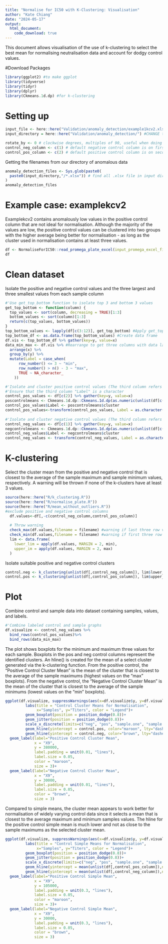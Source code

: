 ```yaml
---
title: "Normalise for IC50 with K-Clustering: Visualisation"
author: "Kate Chiang"
date: "2024-05-17"
output: 
  html_document:
    code_download: true
---
```


This document allows visualisation of the use of k-clustering to select the best mean for normalising neutralisation data and account for dodgy control values.  

#Download Packages
```r
library(ggplot2) #to make ggplot
library(tidyverse)
library(tidyr)
library(dplyr)
library(Ckmeans.1d.dp) #for k-clustering
```

# Setting up
```r
input_file <- here::here("Validation/anomaly_detection/example1kcv2.xlsx") #CHANGE to example file in your directory for troubleshooting
input_directory = here::here("Validation/anomaly_detection/") #CHANGE this to directory of input .xlsx data files
```

```r
rotate_by <- 0 # clockwise degrees, multiples of 90, useful when doing 12 fold dilutions.
control_neg_column <- c(1) # default negative control column is on first column from the left
control_pos_column <- c(2) # default positive control column is on second column from the left
```
Getting the filenames from our directory of anomalous data
```r
anomaly_detection_files <- Sys.glob(paste0(
  paste0(input_directory,"/*.xlsx")) # find all .xlsx file in input directory
)
anomaly_detection_files
```
# Example case: examplekcv2
Examplekcv2 contains anomalously low values in the positive control column that are not ideal for normalisation. Although the majority of the values are low, the positive control values can be clustered into two groups with the higher average being better for normalisation - as long as the cluster used in normalisation contains at least three values. 
```r
df <- NormaliseForIC50::read_promega_plate_excel(input_promega_excel_file_path = input_file)
df
```

# Clean dataset
Isolate the positive and negative control values and the three largest and three smallest values from each sample column
```r
#'Use get_top_bottom function to isolate top 3 and bottom 3 values
get_top_bottom <- function(column) {
  top_values <- sort(column, decreasing = TRUE)[1:3]
  bottom_values <- sort(column)[1:3]
  return(c(top_values, bottom_values))
}
top_bottom_values <- lapply(df[c(3:12)], get_top_bottom) #Apply get_top_bottom function
top_bottom_df <- as.data.frame(top_bottom_values) #Create data frame
df.vis <- top_bottom_df %>% gather(key=y, value=x)
data_min_max <- df.vis %>% #Rearrange to get three columns with data labeled as 'min' or 'max'
  arrange(x) %>%
  group_by(y) %>%
  mutate(Label = case_when(
      row_number() <= 3 ~ "min",
      row_number() > n() - 3 ~ "max",
      TRUE ~ NA_character_
    ))

#'Isolate and cluster positive control values (The third column refers to which cluster the value belongs to)
#'Ensure that the third column "Label" is a character
control_pos_values <- df[c(2)] %>% gather(key=y, value=x)
poscontrolmeans <- Ckmeans.1d.dp::Ckmeans.1d.dp(as.numeric(unlist(df[c(2)])))
control_pos_values$Label <- poscontrolmeans$cluster
control_pos_values<-transform(control_pos_values, Label = as.character(Label)) #"Label" column is denoted as <character>
  
#'Isolate and cluster negative control values (The third column refers to which cluster the value belongs to)
control_neg_values <- df[c(1)] %>% gather(key=y, value=x)
negcontrolmeans <- Ckmeans.1d.dp::Ckmeans.1d.dp(as.numeric(unlist(df[c(1)])))
control_neg_values$Label <- negcontrolmeans$cluster
control_neg_values <- transform(control_neg_values, Label = as.character(Label)) #"Label" column is denoted as <character>
```

# K-clustering
Select the cluster mean from the positive and negative control that is closest to the average of the sample maximum and sample minimum values, respectively. A warning will be thrown if none of the k-clusters have at least 3 values.
```r
source(here::here("R/k_clustering.R"))
source(here::here("R/normalise_plate.R"))
source(here::here("R/mean_without_outliers.R"))
#exclude positive and negative control columns
  df.values<-df[,-c(control_neg_column,control_pos_column)]
  
  # Throw warning 
  check_max(df.values,filename = filename) #warning if last three row values are not the largest in the column 
  check_min(df.values,filename = filename) #warning if first three row values are not the smallest in the column 
  lim <- data.frame(
    lower_lim = apply(df.values, MARGIN = 2, min),
    upper_im = apply(df.values, MARGIN = 2, max)
  )
```
Isolate suitable positive and negative control clusters
```r
control.neg <- k_clustering(unlist(df[,control_neg_column]), lim$lower_lim, type = "negative", na.rm=TRUE) 
control.pos <- k_clustering(unlist(df[,control_pos_column]), lim$upper_im, type = "positive", na.rm=TRUE)
```

# Plot
Combine control and sample data into dataset containing samples, values, and labels.
```r
#'Combine labeled control and sample graphs
df.visualize <- control_neg_values %>%
  bind_rows(control_pos_values)%>%
  bind_rows(data_min_max)
```

The plot shows boxplots for the minimum and maximum three values for each sample. Boxplots in the pos and neg control columns represent the identified clusters. An hline() is created for the mean of a select cluster generated via the k-clustering function. From the positive control, the "Positive Control Cluster Mean" is the mean of the cluster that is closest to the average of the sample maximums (highest values on the "max" boxplots). From the negative control, the "Negative Control Cluster Mean" is the mean of the cluster that is closest to the average of the sample minimums (lowest values on the "min" boxplots).
```r
ggplot(df.visualize, suppressWarnings(aes(x=df.visualize$y, y=df.visualize$x, color=Label)))+
         labs(title = "Control Cluster Means for Normalisation",
              x="Samples", y="Titers", color = "Legend")+
         geom_boxplot(position = position_dodge(0.8))+
         geom_jitter(position = position_dodge(0.8))+
         scale_x_discrete(limits=c("neg", "pos", "sample.one", "sample.one.1", "sample.two", "NA.", "sample.three", "sample.three.1", "X9", "X10", "X11","X12"))+
         geom_hline(yintercept = control.pos, color="maroon", lty="dashed", lwd=1)+
         geom_hline(yintercept = control.neg, color="brown", lty="dashed", lwd=1)+
  geom_label(label="Positive Control Cluster Mean",
             x = "X9",
             y = 380000,
             label.padding = unit(0.01, "lines"),
             label.size = 0.05,
             color = "maroon",
             size = 3)+
  geom_label(label="Negative Control Cluster Mean",
             x = "X9",
             y = 30000,
             label.padding = unit(0.01, "lines"),
             label.size = 0.05,
             color = "brown",
             size = 3)
```

Compared to simple means, the cluster mean appears to work better for normalisation of widely varying control data since it selects a mean that is closest to the average maximum and minimum samples values. The hline for the positive control simple mean is much lower and not as close to the sample maximums as the selected cluster mean.
```r
ggplot(df.visualize, suppressWarnings(aes(x=df.visualize$y, y=df.visualize$x, color=Label)))+
         labs(title = "Control Simple Means for Normalisation",
              x="Samples", y="Titers", color = "Legend")+
         geom_boxplot(position = position_dodge(0.8))+
         geom_jitter(position = position_dodge(0.8))+
         scale_x_discrete(limits=c("neg", "pos", "sample.one", "sample.one.1", "sample.two", "NA.", "sample.three", "sample.three.1", "X9", "X10", "X11","X12"))+
         geom_hline(yintercept = mean(unlist(df[,control_pos_column]),na.rm=TRUE), color="maroon", lty="dashed", lwd=1)+
         geom_hline(yintercept = mean(unlist(df[,control_neg_column]),na.rm=TRUE), color="brown", lty="dashed", lwd=1)+
  geom_label(label="Positive Control Simple Mean",
             x = "X9",
             y = 105000,
             label.padding = unit(0.3, "lines"),
             label.size = 0.05,
             color = "maroon",
             size = 3)+
  geom_label(label="Negative Control Simple Mean",
             x = "X9",
             y = 30000,
             label.padding = unit(0.3, "lines"),
             label.size = 0.05,
             color = "brown",
             size = 3)
```